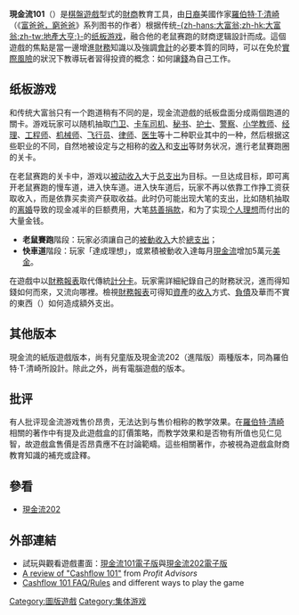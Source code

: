 '''現金流101'''（{{lang-en|Cashflow 101}}）是[[棋盤遊戲|棋盤遊戲]]型式的[[財商|財商]]教育工具，由[[日裔|日裔]]美國作家[[羅伯特·T·清崎|羅伯特·T·清崎]]（《[[富爸爸，窮爸爸|富爸爸，窮爸爸]]》系列图书的作者）根据传统[[地產大亨|-{zh-hans:大富翁;zh-hk:大富翁;zh-tw:地產大亨;}-]]的[[纸板游戏|纸板游戏]]，融合他的老鼠赛跑的财商逻辑設計而成。這個遊戲的焦點是當一邊增進[[財務|財務]]知識以及強調[[會計學|會計]]的必要本質的同時，可以在免於[[風險|實際風險]]的狀況下教導玩者習得投資的概念：如何讓[[錢|錢]]為自己工作。

== 纸板游戏 ==
和传统大富翁只有一个跑道稍有不同的是，现金流遊戲的纸板盘面分成兩個跑道的關卡。游戏玩家可以随机抽取[[看更|门卫]]、[[卡车|卡车]][[司机|司机]]、[[秘书|秘书]]、[[护士|护士]]、[[警察|警察]]、[[小学|小学]][[教师|教师]]、[[经理|经理]]、[[工程师|工程师]]、[[机械工|机械师]]、[[飞行员|飞行员]]、[[律师|律师]]、[[医生|医生]]等十二种职业其中的一种，然后根据这些职业的不同，自然地被设定与之相称的[[收入|收入]]和[[开支|支出]]等财务状况，進行老鼠賽跑圈的关卡。

在老鼠赛跑的关卡中，游戏以[[被动收入|被动收入]]大于[[总支出|总支出]]为目标。一旦达成目标，即可离开老鼠赛跑的慢车道，进入快车道。进入快车道后，玩家不再以依靠工作挣工资获取收入，而是依靠买卖资产获取收益。此时仍可能出现大笔的支出，比如随机抽取的[[离婚|离婚]]导致的现金减半的巨额费用，大笔[[慈善|慈善]][[捐款|捐款]]，和为了实现[[个人|个人]][[理想|理想]]而付出的大量金钱。

* '''老鼠賽跑'''階段：玩家必須讓自己的[[被動收入|被動收入]]大於[[總支出|總支出]]；
* '''快車道'''階段：玩家「達成理想」，或累積被動收入達每月[[現金流|現金流]]增加5萬元[[美金|美金]]。

在遊戲中以[[財務報表|財務報表]]取代傳統[[計分卡|計分卡]]。玩家需詳細紀錄自己的財務狀況，進而得知錢如何而來，又流向哪裡。檢視[[財務報表|財務報表]]可得知[[資產|資產]]的[[收入|收入]]方式、[[負債|負債]]及華而不實的東西（{{lang|en|doodads}}）如何造成額外支出。

== 其他版本 ==
現金流的紙版遊戲版本，尚有兒童版及現金流202（進階版）兩種版本，同為羅伯特·T·清崎所設計。除此之外，尚有電腦遊戲的版本。

== 批评 ==
有人批评现金流游戏售价昂贵，无法达到与售价相称的教学效果。在[[羅伯特·T·清崎|羅伯特·清崎]]相關的著作中有提及此遊戲盒的訂價策略，而教学效果和是否物有所值也见仁见智，故遊戲盒售價是否昂貴應不在討論範疇。這些相關著作，亦被視為遊戲盒財商教育知識的補充或詮釋。

==參看==
* [[現金流202|現金流202]]

==外部連結==
* 試玩與觀看遊戲畫面：[https://web.archive.org/web/20061021233217/http://staywealthy.com/reviews/money-games/cashflow-101-e-game  現金流101電子版]與[https://web.archive.org/web/20060703045819/http://staywealthy.com/reviews/money-games/cashflow-202-e-game 現金流202電子版]
* [http://www.profitadvisors.com/cashflowgame.shtml A review of "Cashflow 101"] {{Wayback|url=http://www.profitadvisors.com/cashflowgame.shtml |date=20210410232710 }} from ''Profit Advisors''
* [http://dly.free.fr/site/article.php3?id_article=9 Cashflow 101 FAQ/Rules] {{Wayback|url=http://dly.free.fr/site/article.php3?id_article=9 |date=20060118092428 }} and different ways to play the game

[[Category:圖版遊戲|Category:圖版遊戲]]
[[Category:集体游戏|Category:集体游戏]]